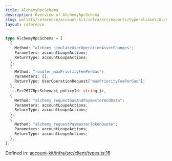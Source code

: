 ```yaml
---
title: AlchemyRpcSchema
description: Overview of AlchemyRpcSchema
slug: wallets/reference/account-kit/infra/src/exports/type-aliases/AlchemyRpcSchema
layout: reference
---
```


```ts
type AlchemyRpcSchema = [
  {
    Method: "alchemy_simulateUserOperationAssetChanges";
    Parameters: accountLoupeActions;
    ReturnType: accountLoupeActions;
  },
  {
    Method: "rundler_maxPriorityFeePerGas";
    Parameters: [];
    ReturnType: UserOperationRequest["maxPriorityFeePerGas"];
  },
  ...Erc7677RpcSchema<{ policyId: string }>,
  {
    Method: "alchemy_requestGasAndPaymasterAndData";
    Parameters: accountLoupeActions;
    ReturnType: accountLoupeActions;
  },
  {
    Method: "alchemy_requestPaymasterTokenQuote";
    Parameters: accountLoupeActions;
    ReturnType: accountLoupeActions;
  },
];
```

Defined in: [account-kit/infra/src/client/types.ts:16](https://github.com/alchemyplatform/aa-sdk/blob/49e74eee8606f480b200b4612d00d950da8a8742/account-kit/infra/src/client/types.ts#L16)
